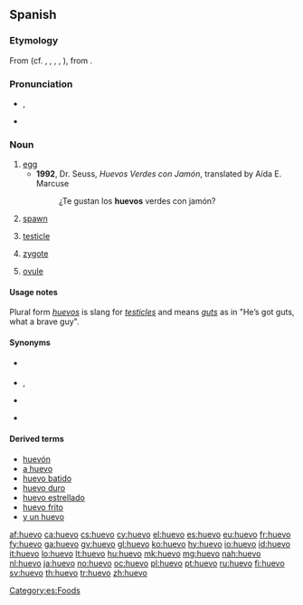==Spanish==

===Etymology===
From {{etyl|la|es}} {{term|ovum|ōvum|lang=la}} (cf. {{ca}} {{term|ou|lang=ca}}, {{fr}} {{term|œuf|lang=fr}}, {{it}} {{term|uovo|lang=it}}, {{pt}} {{term|ovo|lang=pt}}, {{ro}} {{term|ou|lang=ro}}), from {{etyl|ine-pro|es}} {{recons|h₂ōwyóm|lang=ine-pro}}.

===Pronunciation===
* {{IPA|/ˈwe.βo/|lang=es}}, {{X-SAMPA|/"we.Bo/|lang=es}}
* {{rhymes|eβo|lang=es}}

===Noun===
{{es-noun|m}}

# [[egg]]
#* '''1992''', Dr. Seuss, ''Huevos Verdes con Jamón'', translated by Aída E. Marcuse
#*: ¿Te gustan los '''huevos''' verdes con jamón?
# [[spawn]]
# {{vulgar|slang|lang=es}} [[testicle]]
# {{biology|lang=es}} [[zygote]]
# {{biology|lang=es}} [[ovule]]

====Usage notes====
Plural form ''[[huevos]]'' is slang for ''[[testicle]]s'' and means ''[[guts]]'' as in "He’s got guts, what a brave guy".

====Synonyms====
* {{sense|spawn}} {{l|es|hueva}} {{f}}
* {{sense|testicle}} {{l|es|testículo}} {{m}}, {{l|es|tanate}} {{m}}
* {{sense|zygote}} {{l|es|cigoto}} {{m}}
* {{sense|ovule}} {{l|es|óvulo}} {{m}}

====Derived terms====
* [[huevón]]
* [[a huevo]]
* [[huevo batido]] {{m}}
* [[huevo duro]] {{m}}
* [[huevo estrellado]] {{m}}
* [[huevo frito]] {{m}}
* [[y un huevo]]

[[Category:es:Foods]]

[[af:huevo]]
[[ca:huevo]]
[[cs:huevo]]
[[cy:huevo]]
[[el:huevo]]
[[es:huevo]]
[[eu:huevo]]
[[fr:huevo]]
[[fy:huevo]]
[[ga:huevo]]
[[gv:huevo]]
[[gl:huevo]]
[[ko:huevo]]
[[hy:huevo]]
[[io:huevo]]
[[id:huevo]]
[[it:huevo]]
[[lo:huevo]]
[[lt:huevo]]
[[hu:huevo]]
[[mk:huevo]]
[[mg:huevo]]
[[nah:huevo]]
[[nl:huevo]]
[[ja:huevo]]
[[no:huevo]]
[[oc:huevo]]
[[pl:huevo]]
[[pt:huevo]]
[[ru:huevo]]
[[fi:huevo]]
[[sv:huevo]]
[[th:huevo]]
[[tr:huevo]]
[[zh:huevo]]